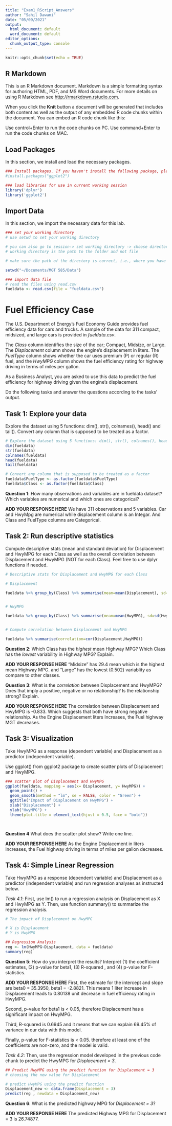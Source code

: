 ```yaml
---
title: "Exam1_RScript_Answers"
author: "Sahil Dawani"
date: "05/09/2021"
output:
  html_document: default
  word_document: default
editor_options:
  chunk_output_type: console
---
```


```r
knitr::opts_chunk$set(echo = TRUE)
```

## R Markdown

This is an R Markdown document. Markdown is a simple formatting syntax for authoring HTML, PDF, and MS Word documents. For more details on using R Markdown see <http://rmarkdown.rstudio.com>.

When you click the **Knit** button a document will be generated that includes both content as well as the output of any embedded R code chunks within the document. You can embed an R code chunk like this:

Use control+Enter to run the code chunks on PC.
Use  command+Enter to run the code chunks on MAC.

## Load Packages

In this section, we install and load the necessary packages. 

```r
### Install packages. If you haven't install the following package, please uncomment the line below to install it. Then, comment it back before knitting the document.
#install.packages("ggplot2")

### load libraries for use in current working session
library('dplyr')
library('ggplot2')

```

## Import Data

In this section, we import the necessary data for this lab.

```r
### set your working directory
# use setwd to set your working directory

# you can also go to session-> set working directory -> choose directory
# working directory is the path to the folder and not file

# make sure the path of the directory is correct, i.e., where you have stored your data

setwd("~/Documents/MGT 585/Data")

### import data file
# read the files using read.csv
fueldata <- read.csv(file = "fueldata.csv")

```

# Fuel Efficiency Case

The U.S. Department of Energy’s Fuel Economy Guide provides fuel efficiency data for cars and trucks. A sample of the data for 311 compact, midsized, and large cars is provided in *fueldata.csv*.

The *Class* column identifies the size of the car; Compact, Midsize, or Large. 
The *Displacement* column shows the engine’s displacement in liters. 
The *FuelType* column shows whether the car uses premium (P) or regular (R) fuel, and 
the *HwyMPG* column shows the fuel efficiency rating for highway driving in terms of miles per gallon. 

As a Business Analyst, you are asked to use this data to predict the fuel efficiency for highway driving given the engine’s displacement. 

Do the following tasks and answer the questions according to the tasks' output.

## Task 1: Explore your data
Explore the dataset using 5 functions: dim(), str(), colnames(), head() and tail(). Convert any column that is supposed to be treated as a factor.

```r

# Explore the dataset using 5 functions: dim(), str(), colnames(), head() and tail()
dim(fueldata)
str(fueldata)
colnames(fueldata)
head(fueldata)
tail(fueldata)

# Convert any column that is supposed to be treated as a factor 
fueldata$FuelType <- as.factor(fueldata$FuelType)
fueldata$Class <- as.factor(fueldata$Class)
```

**Question 1**: How many observations and variables are in fueldata dataset? Which variables are numerical and which ones are categorical?


**ADD YOUR RESPONSE HERE**
We have 311 observations and 5 variables. Car and HwyMpg are numerical while displacement column is an Integar. And Class and FuelType columns are Categorical.


## Task 2: Run descriptive statistics
Compute descriptive stats (mean and standard deviation) for Displacement and HwyMPG for each Class as well as the overall correlation between Displacement and HwyMPG (NOT for each Class). Feel free to use dplyr functions if needed.

```r

# Descriptive stats for Displacement and HwyMPG for each Class

# Displacement

fueldata %>% group_by(Class) %>% summarise(mean=mean(Displacement), sd=sd(Displacement))


# HwyMPG

fueldata %>% group_by(Class) %>% summarise(mean=mean(HwyMPG), sd=sd(HwyMPG))


# Compute correlation between Displacement and HwyMPG

fueldata %>% summarise(correlation=cor(Displacement,HwyMPG))


```

**Question 2**: Which Class has the *highest* mean Highway MPG? Which Class has the *lowest* variability in Highway MPG? Explain.

**ADD YOUR RESPONSE HERE**
"Midsize" has 29.4 mean which is the highest mean Highway MPG. and "Large" has the lowest (0.502) variablity as compare to other classes.



**Question 3**: What is the *correlation* between Displacement and HwyMPG? Does that imply a positive, negative or no relationship? Is the relationship strong? Explain.

**ADD YOUR RESPONSE HERE**
The correlation between Displacement and HwyMPG is -0.833. Which suggests that both have strong negative relationship. As the Engine Displacement liters Increases, the Fuel highway MGT decreases.



## Task 3: Visualization 
Take HwyMPG as a response (dependent variable) and Displacement as a predictor (independent variable). 

Use ggplot() from ggplot2 package to create scatter plots of Displacement and HwyMPG. 


```r

### scatter plot of Displacement and HwyMPG
ggplot(fueldata, mapping = aes(x= Displacement, y= HwyMPG)) + 
  geom_point() +
  geom_smooth(method = "lm", se = FALSE, color = "Green") +
  ggtitle("Impact of Displacement on HwyMPG") +
  xlab("Displacement") +
  ylab("HwyMPG") +
  theme(plot.title = element_text(hjust = 0.5, face = "bold"))




```

**Question 4** What does the scatter plot show? Write one line.


**ADD YOUR RESPONSE HERE**
As the Engine Displacement in liters Increases, the Fuel highway driving in terms of miles per gallon decreases.




## Task 4:	Simple Linear Regression
Take HwyMPG as a response (dependent variable) and  Displacement as a predictor (independent variable) and run regression analyses as instructed below.

*Task 4.1*: First, use lm() to run a regression analysis on Displacement as X and HwyMPG as Y. Then, use function summary() to summarize the regression analysis.

```r

# The impact of Displacement on HwyMPG

# X is Displacement
# Y is HwyMPG

## Regression Analysis
reg <- lm(HwyMPG~Displacement, data = fueldata)
summary(reg)

```

**Question 5**: How do you interpret the results? Interpret (1) the coefficient estimates, (2) p-value for beta1, (3) R-squared , and (4) p-value for F-statistics.

**ADD YOUR RESPONSE HERE**
First, the estimate for the intercept and slope are beta0 = 35.3950, beta1 = -2.8821. This means 1 liter increase in Displacement leads to 0.80138 unit decrease in fuel efficiency rating in HwyMPG.

Second, p-value for beta1 is < 0.05, therefore Displacement has a significant impact on HwyMPG.  

Third, R-squared is 0.6945 and it means that we can explain 69.45% of variance in our data with this model. 

Finally, p-value for F-statistics is < 0.05. therefore at least one of the coefficients are non-zero, and the model is valid. 



*Task 4.2*: Then, use the regression model developed in the previous code chunk to predict the HwyMPG for *Displacement = 3*.

```r

## Predict HwyMPG using the predict function for Displacement = 3
# choosing the new value for Displacement

# predict HwyMPG using the predict function
Displacement_new <- data.frame(Displacement = 3)
predict(reg , newdata = Displacement_new)
```

**Question 6**: What is the predicted highway MPG for *Displacement = 3*? 

**ADD YOUR RESPONSE HERE**
The predicted Highway MPG for Displacement = 3 is 26.74877.

